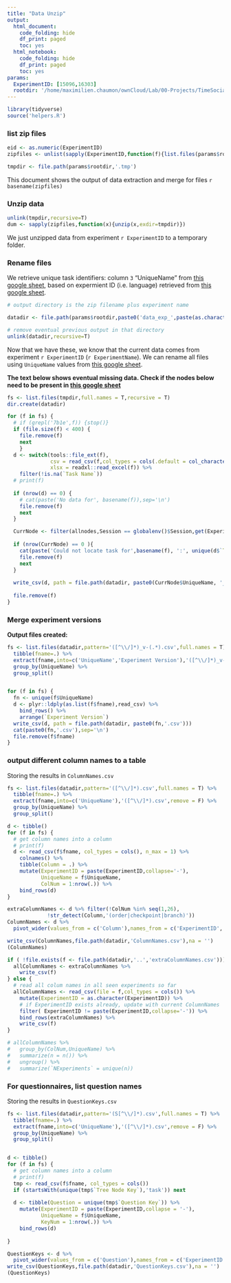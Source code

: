 ```yaml
---
title: "Data Unzip"
output:
  html_document:
    code_folding: hide
    df_print: paged
    toc: yes
  html_notebook:
    code_folding: hide
    df_print: paged
    toc: yes
params:
  ExperimentID: [15096,16303]
  rootdir: '/home/maximilien.chaumon/ownCloud/Lab/00-Projects/TimeSocialDistancing/DATA'
---
```


```r
library(tidyverse)
source('helpers.R')
```

### list zip files

```r
eid <- as.numeric(ExperimentID)
zipfiles <- unlist(sapply(ExperimentID,function(f){list.files(params$rootdir,paste0('data_exp_',f,'-v.*.zip'),full.names = T)}))

tmpdir <- file.path(params$rootdir,'.tmp')

```

This document shows the output of data extraction and merge for files ``r basename(zipfiles)``

### Unzip data

```r

unlink(tmpdir,recursive=T)
dum <- sapply(zipfiles,function(x){unzip(x,exdir=tmpdir)})

```

We just unzipped data from experiment ``r ExperimentID`` to a temporary folder.

### Rename files

We retrieve unique task identifiers: column `3` "UniqueName" from [this google sheet](https://docs.google.com/spreadsheets/d/1Mwy2aGCJ6vSpp4a32NOs83e2H73MQRFUOL_193yb8sQ/edit#gid=0), based on expermient ID (i.e. language) retrieved from [this google sheet]('https://docs.google.com/spreadsheets/d/1p6_WHQXNGFw2EJGny1jb5qivMy2pJ_VRRYoDGRLxgbY/edit#gid=0').

```r

# output directory is the zip filename plus experiment name

datadir <- file.path(params$rootdir,paste0('data_exp_',paste(as.character(ExperimentID),collapse = '-'), '_', ExperimentName[1], '_Session',unique(Session)))

# remove eventual previous output in that directory
unlink(datadir,recursive=T)

```

Now that we have these, we know that the current data comes from experiment ``r ExperimentID``  (``r ExperimentName``). We can rename all files using `UniqueName` values from [this google sheet](https://docs.google.com/spreadsheets/d/1Mwy2aGCJ6vSpp4a32NOs83e2H73MQRFUOL_193yb8sQ/edit#gid=0).


**The text below shows eventual missing data. Check if the nodes below need to be present in [this google sheet](https://docs.google.com/spreadsheets/d/1Mwy2aGCJ6vSpp4a32NOs83e2H73MQRFUOL_193yb8sQ/edit#gid=0)**

```r
fs <- list.files(tmpdir,full.names = T,recursive = T)
dir.create(datadir)

for (f in fs) {
  # if (grepl('7b1e',f)) {stop()}
  if (file.size(f) < 400) {
    file.remove(f)
    next
    }
  d <- switch(tools::file_ext(f),
              csv = read_csv(f,col_types = cols(.default = col_character())),
              xlsx = readxl::read_excel(f)) %>%
    filter(!is.na(`Task Name`))
  # print(f)
  
  if (nrow(d) == 0) {
    # cat(paste('No data for', basename(f)),sep='\n')
    file.remove(f)
    next
  } 

  CurrNode <- filter(allnodes,Session == globalenv()$Session,get(ExperimentName) == gsub('.*-([[:alnum:]]{4})','\\1',unique(d$`Tree Node Key`)))
  
  if (nrow(CurrNode) == 0 ){
    cat(paste('Could not locate task for',basename(f), ':', unique(d$`Task Name`)),sep='\n')
    file.remove(f)
    next
  }
  
  write_csv(d, path = file.path(datadir, paste0(CurrNode$UniqueName, '_v-', unique(d$`Experiment Version`), '.csv')))
  
  file.remove(f)
}

```

### Merge experiment versions

**Output files created:**

```r
fs <- list.files(datadir,pattern='([^\\/]*)_v-(.*).csv',full.names = T) %>%
  tibble(fname=.) %>%
  extract(fname,into=c('UniqueName','Experiment Version'),'([^\\/]*)_v-(.*).csv',remove = F) %>%
  group_by(UniqueName) %>%
  group_split()


for (f in fs) {
  fn <- unique(f$UniqueName)
  d <- plyr::ldply(as.list(f$fname),read_csv) %>%
    bind_rows() %>%
    arrange(`Experiment Version`)
  write_csv(d, path = file.path(datadir, paste0(fn,'.csv')))
  cat(paste0(fn,'.csv'),sep='\n')
  file.remove(f$fname)
}
```

### output different column names to a table

Storing the results in `ColumnNames.csv`

```r

fs <- list.files(datadir,pattern='([^\\/]*).csv',full.names = T) %>%
  tibble(fname=.) %>%
  extract(fname,into=c('UniqueName'),'([^\\/]*).csv',remove = F) %>%
  group_by(UniqueName) %>%
  group_split()

d <- tibble()
for (f in fs) {
  # get column names into a column
  # print(f)
  d <- read_csv(f$fname, col_types = cols(), n_max = 1) %>%
    colnames() %>%
    tibble(Column = .) %>%
    mutate(ExperimentID = paste(ExperimentID,collapse='-'),
           UniqueName = f$UniqueName,
           ColNum = 1:nrow(.)) %>%
    bind_rows(d)
}

extraColumnNames <- d %>% filter(!ColNum %in% seq(1,26),
             !str_detect(Column,'(order|checkpoint|branch)'))
ColumnNames <- d %>%
  pivot_wider(values_from = c('Column'),names_from = c('ExperimentID','UniqueName'),values_fn = list(Column = first))

write_csv(ColumnNames,file.path(datadir,'ColumnNames.csv'),na = '')
(ColumnNames)
```

```r

if ( !file.exists(f <- file.path(datadir,'..','extraColumnNames.csv'))){
  allColumnNames <- extraColumnNames %>%
    write_csv(f)
} else {
  # read all colum names in all seen experiments so far
  allColumnNames <- read_csv(file = f,col_types = cols()) %>%
    mutate(ExperimentID = as.character(ExperimentID)) %>%
    # if ExperimentID exists already, update with current ColumnNames
    filter( ExperimentID != paste(ExperimentID,collapse='-')) %>%
    bind_rows(extraColumnNames) %>%
    write_csv(f)
}

# allColumnNames %>%
#   group_by(ColNum,UniqueName) %>%
#   summarize(n = n()) %>%
#   ungroup() %>%
#   summarize(`NExperiments` = unique(n))

```


### For questionnaires, list question names

Storing the results in `QuestionKeys.csv`

```r
fs <- list.files(datadir,pattern='(S[^\\/]*).csv',full.names = T) %>%
  tibble(fname=.) %>%
  extract(fname,into=c('UniqueName'),'([^\\/]*).csv',remove = F) %>%
  group_by(UniqueName) %>%
  group_split()


d <- tibble()
for (f in fs) {
  # get column names into a column
  # print(f)
  tmp <- read_csv(f$fname, col_types = cols())
  if (startsWith(unique(tmp$`Tree Node Key`),'task')) next
  
  d <- tibble(Question = unique(tmp$`Question Key`)) %>%
    mutate(ExperimentID = paste(ExperimentID,collapse = '-'),
           UniqueName = f$UniqueName,
           KeyNum = 1:nrow(.)) %>%
    bind_rows(d)
  
}

QuestionKeys <- d %>%
  pivot_wider(values_from = c('Question'),names_from = c('ExperimentID','UniqueName'),values_fn = list(Column = first))
write_csv(QuestionKeys,file.path(datadir,'QuestionKeys.csv'),na = '')
(QuestionKeys)

```



